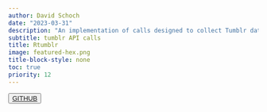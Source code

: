 ```yaml
---
author: David Schoch
date: "2023-03-31"
description: "An implementation of calls designed to collect Tumblr data via its Application Program Interfaces (API)"
subtitle: tumblr API calls
title: Rtumblr
image: featured-hex.png
title-block-style: none
toc: true
priority: 12
---
```


<button type="button" class="btn btn-outline-success"><a href="https://github.com/schochastics/Rtumblr">GITHUB</a></button>